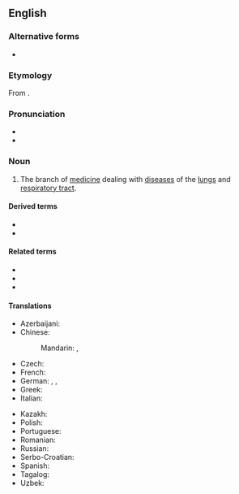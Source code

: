 ==English==
{{Wikipedia}}

===Alternative forms===
* {{alter|en|pulmology}}

===Etymology===
From {{suf|en|pulmō|logy|lang1=la}}.

===Pronunciation===
* {{IPA|en|/ˌpʊlməˈnɒlədʒi/}}
* {{rhymes|en|ɒlədʒi}}

===Noun===
{{en-noun|-}}

# The branch of [[medicine]] dealing with [[disease]]s of the [[lungs]] and [[respiratory tract]].
#: {{syn|en|pneumology|respiratory medicine|respirology}}

====Derived terms====
* {{l|en|pulmonological}}
* {{l|en|pulmonologist}}

====Related terms====
* {{l|en|pneumological}}
* {{l|en|pneumologist}}
* {{l|en|respirologist}}

====Translations====
{{trans-top|the branch of medicine dealing with diseases of the lungs and respiratory tract}}
* Azerbaijani: {{t|az|pulmonologiya}}
* Chinese:
*: Mandarin: {{t|cmn|呼吸醫學}}, {{t|cmn|呼吸医学|tr=hūxīyīxué}}
* Czech: {{t+|cs|pneumologie|f}}
* French: {{t+|fr|pneumologie|f}}
* German: {{t+|de|Pneumologie|f}}, {{t+|de|Pulmonologie|f}}, {{t+|de|Pulmologie|f}}
* Greek: {{t+|el|πνευμονολογία|f}}
* Italian: {{t+|it|pneumologia|f}}
{{trans-mid}}
* Kazakh: {{t|kk|пульмонология}}
* Polish: {{t+|pl|pulmonologia|f}}
* Portuguese: {{t|pt|pneumologia|f}}
* Romanian: {{t+|ro|pneumologie|f}}
* Russian: {{t+|ru|пульмоноло́гия|f}}
* Serbo-Croatian: {{t+|sh|pulmologija|f}}
* Spanish: {{t|es|neumología|f}}
* Tagalog: {{t|tl|palabagaan}}
* Uzbek: {{t+|uz|pulmonologiya}}
{{trans-bottom}}

{{c|en|Pulmonology}}